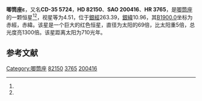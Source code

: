 {{Starbox begin
| name = 唧筒座ε
}}
{{Starbox observe
| epoch = [[J2000.0|J2000.0]]
| constell = [[唧筒座|唧筒座]]<ref name=SIMBAD>{{cite web
 | url=http://simbad.u-strasbg.fr/simbad/sim-id?Ident=HR+3765
 | title=Pulsating variable Star
 | publisher=Centre de Données astronomiques de Strasbourg
 | work=SIMBAD
 | accessdate=2012-07-13
 | archive-date=2016-03-16
 | archive-url=https://web.archive.org/web/20160316083016/http://simbad.u-strasbg.fr/simbad/sim-id?Ident=HR+3765
 | dead-url=no
 }}</ref><ref name=DATA>{{cite web
 | url=http://vizier.u-strasbg.fr/viz-bin/VizieR-5?-out.add=.&-source=5050&-corr=PK=HR&-out.max=9999&HR=3765
 | title=VizieR Detailed Page
 | accessdate=2012-07-13
 | archive-date=2016-03-05
 | archive-url=https://web.archive.org/web/20160305003803/http://vizier.u-strasbg.fr/viz-bin/VizieR-5?-out.add=.&-source=5050&-corr=PK=HR&-out.max=9999&HR=3765
 | dead-url=no
 }}</ref>
| 星官 = 
| ra = {{RA|9|29|14.7}}<ref name=SIMBAD /><ref name=DATA />
| dec = {{DEC|-35|57|5}}<ref name=SIMBAD /><ref name=DATA />
| appmag_v = 4.51<ref name=SIMBAD /><ref name=DATA />
}}
{{Starbox character
| class = K3IIIa<ref name=SIMBAD /><ref name=DATA />
| b-v = 1.44<ref name=SIMBAD /><ref name=DATA />
| u-b = 1.68<ref name=SIMBAD /><ref name=DATA />
| r-i = 0.76<ref name=SIMBAD /><ref name=DATA />
| variable = 
}}
{{Starbox astrometry
| radial_v = 1.68
| prop_mo_ra = 22
| parallax = 4.60
| p_error = 
}}
{{Starbox catalog
| names =CD-35 5724，[[SAO星表|SAO]] 200416，[[HD星表|HD]] 82150，[[HR星表|HR]] 3765}}
{{Starbox reference |Simbad=HR+3765}}
{{Starbox end}}

'''唧筒座ε'''，又名'''CD-35 5724'''，'''HD 82150'''、'''SAO 200416'''、'''HR 3765'''，是[[唧筒座|唧筒座]]的一颗恒星<ref name=SIMBAD /><ref name=DATA />，视星等为4.51，位于[[銀道座標系|銀經]]263.39，[[銀道座標系|銀緯]]10.96，其[[B1900.0|B1900.0]]坐标为赤經{{RA|9|25|7}}，赤緯{{DEC|-35|10.96|50}}。该星是一个巨大的红色恒星，直径为太阳的69倍，比太阳重5倍，总光度亮1300倍。该星距离太阳为710光年。

== 参考文献 ==
{{reflist}}

{{star-stub}}

{{唧筒座恒星}}
[[Category:唧筒座|Category:唧筒座]]
[[Category:HD和HDE天體|82150]]
[[Category:HR天體|3765]]
[[Category:SAO天體|200416]]